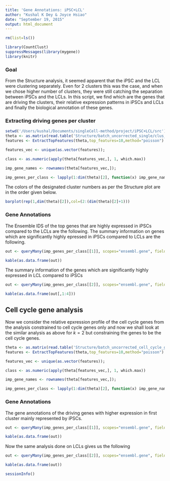 ```yaml
---
title: 'Gene Annotations: iPSC+LCL'
author: "Kushal K Dey & Joyce Hsiao"
date: "September 19, 2015"
output: html_document
---
```


```r
rm(list=ls())
```

```r
library(CountClust)
suppressMessages(library(mygene))
library(knitr)
```

### Goal
From the Structure analysis, it seemed apparent that the iPSC and the LCL were clustering separately. Even for 2 clusters this was the case, and when we chose higher number of clusters, they were still catching the separation between iPSCs and the LCLs. In this script, we find which are the genes that are driving the clusters, their relative expression patterns in iPSCs and LCLs and finally the biological annotation of these genes.

### Extracting driving genes per cluster

```r
setwd('/Users/kushal/Documents/singleCell-method/project/iPSC+LCL/src')
theta <- as.matrix(read.table('Structure/batch_uncorrected_single/clus_2/theta_mat.txt'));
features <- ExtractTopFeatures(theta,top_features=10,method="poisson")

features_vec <- unique(as.vector(features));

class <- as.numeric(apply(theta[features_vec,], 1, which.max))

imp_gene_names <- rownames(theta[features_vec,]);

imp_genes_per_class <- lapply(1:dim(theta)[2], function(x) imp_gene_names[which(class==x)]);

```

The colors of the designated cluster numbers as per the Structure plot are in the order given below. 

```r

barplot(rep(1,dim(theta)[2]),col=(2:(dim(theta)[2]+1)))

```


### Gene Annotations


The Ensemble IDS of the top genes that are highly expressed in iPSCs compared to the LCLs are the following. The summary information on genes which are significantly highly epressed in iPSCs compared to LCLs are the following.

```r

out <- queryMany(imp_genes_per_class[[1]], scopes="ensembl.gene", fields=c("name", "summary"), species="human");

kable(as.data.frame(out))

```

The summary information of the genes which are significantly highly expressed in LCL compared to iPSCs

```r

out <- queryMany(imp_genes_per_class[[2]], scopes="ensembl.gene", fields=c("name", "summary"), species="human");

kable(as.data.frame(out[,1:4]))

```


## Cell cycle gene analysis

Now we consider the relative epxression profile of the cell cycle genes from the analysis constrained to cell cycle genes only and now we shall look at the similar analysis as above for $k=2$ but constraining the genes to be the cell cycle genes.

```r

theta <- as.matrix(read.table('Structure/batch_uncorrected_cell_cycle_genes//clus_2/theta_mat.txt'));
features <- ExtractTopFeatures(theta,top_features=10,method="poisson")

features_vec <- unique(as.vector(features));

class <- as.numeric(apply(theta[features_vec,], 1, which.max))

imp_gene_names <- rownames(theta[features_vec,]);

imp_genes_per_class <- lapply(1:dim(theta)[2], function(x) imp_gene_names[which(class==x)]);


```

### Gene Annotations

The gene annotations of the driving genes with higher expression in first cluster mainly represented by iPSCs.

```r

out <- queryMany(imp_genes_per_class[[1]], scopes="ensembl.gene", fields=c("name", "summary"), species="human");

kable(as.data.frame(out))

```


Now the same analysis done on LCLs gives us the following 

```r

out <- queryMany(imp_genes_per_class[[2]], scopes="ensembl.gene", fields=c("name", "summary"), species="human");

kable(as.data.frame(out))

```


```r

sessionInfo()
```


